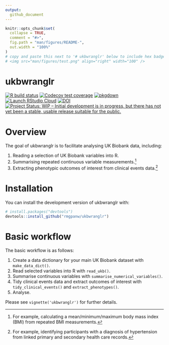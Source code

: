 ```yaml
---
output: 
  github_document
---
```


<!-- README.md is generated from README.Rmd. Please edit that file -->

```r
knitr::opts_chunk$set(
  collapse = TRUE,
  comment = "#>",
  fig.path = "man/figures/README-",
  out.width = "100%"
)
# copy and paste this next to '# ukbwranglr' below to include hex badge
# <img src="man/figures/test.png" align="right" width="100" />
```

# ukbwranglr

<!-- badges: start -->

[![R build status](https://github.com/rmgpanw/ukbwranglr/workflows/R-CMD-check/badge.svg)](https://github.com/rmgpanw/ukbwranglr/actions) [![Codecov test coverage](https://codecov.io/gh/rmgpanw/ukbwranglr/branch/main/graph/badge.svg)](https://codecov.io/gh/rmgpanw/ukbwranglr?branch=main) [![pkgdown](https://github.com/rmgpanw/ukbwranglr/workflows/pkgdown/badge.svg)](https://github.com/rmgpanw/ukbwranglr/actions) [![Launch RStudio Cloud](https://img.shields.io/badge/RStudio-Cloud-blue)](https://rstudio.cloud/project/2528744) [![DOI](https://zenodo.org/badge/308650225.svg)](https://zenodo.org/badge/latestdoi/308650225) [![Project Status: WIP – Initial development is in progress, but there has not yet been a stable, usable release suitable for the public.](https://www.repostatus.org/badges/latest/wip.svg)](https://www.repostatus.org/#wip)

<!-- badges: end -->

# Overview

The goal of ukbwranglr is to facilitate analysing UK Biobank data, including:

1.  Reading a selection of UK Biobank variables into R.
2.  Summarising repeated continuous variable measurements.[^1]
3.  Extracting phenotypic outcomes of interest from clinical events data.[^2]

[^1]: For example, calculating a mean/minimum/maximum body mass index (BMI) from repeated BMI measurements.

[^2]: For example, identifying participants with a diagnosis of hypertension from linked primary and secondary health care records.

# Installation

You can install the development version of ukbwranglr with:

```r
# install.packages("devtools")
devtools::install_github("rmgpanw/ukbwranglr")
```

# Basic workflow

The basic workflow is as follows:

1.  Create a data dictionary for your main UK Biobank dataset with `make_data_dict()`.
2.  Read selected variables into R with `read_ukb()`.
3.  Summarise continuous variables with `summarise_numerical_variables()`.
4.  Tidy clinical events data and extract outcomes of interest with `tidy_clinical_events()` and `extract_phenotypes()`.
5.  Analyse.

Please see `vignette('ukbwranglr')` for further details.
